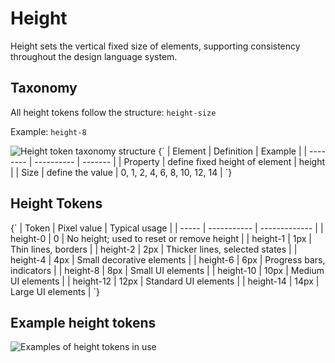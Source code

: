 
<Meta title="Foundations/Design Tokens/Dimensions/Height" />

# Height

Height sets the vertical fixed size of elements, supporting consistency throughout the design language system.

## Taxonomy

All height tokens follow the structure: `height-size`

Example: `height-8`

<img src={heightTaxonomy} alt="Height token taxonomy structure" />

<Markdown>
  {`
| Element  | Definition | Example |
| -------- | ---------- | ------- |
| Property | define fixed height of element | height |
| Size     | define the value | 0, 1, 2, 4, 6, 8, 10, 12, 14 |
`}
</Markdown>

## Height Tokens

<Markdown>
  {`
| Token | Pixel value | Typical usage |
| ----- | ----------- | ------------- |
| height-0 | 0 | No height; used to reset or remove height |
| height-1 | 1px | Thin lines, borders |
| height-2 | 2px | Thicker lines, selected states |
| height-4 | 4px | Small decorative elements |
| height-6 | 6px | Progress bars, indicators |
| height-8 | 8px | Small UI elements |
| height-10 | 10px | Medium UI elements |
| height-12 | 12px | Standard UI elements |
| height-14 | 14px | Large UI elements |
`}
</Markdown>

## Example height tokens

<img src={heightExample} alt="Examples of height tokens in use" />
